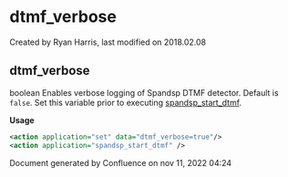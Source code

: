 
# dtmf_verbose 

 Created by  Ryan Harris, last modified on 2018.02.08

## dtmf_verbose

boolean Enables verbose logging of Spandsp DTMF detector. Default is `false`. Set this variable prior to executing [spandsp\_start\_dtmf](../FreeSWITCH-Explained/Modules/mod_spandsp_6587021.mdx#dialplan-applications).

**Usage**

```xml
<action application="set" data="dtmf_verbose=true"/>
<action application="spandsp_start_dtmf" />
```

Document generated by Confluence on nov 11, 2022 04:24
